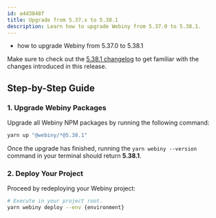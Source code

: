 ```yaml
---
id: a4d3848f
title: Upgrade from 5.37.x to 5.38.1
description: Learn how to upgrade Webiny from 5.37.0 to 5.38.1.
---
```



<Alert type="success" title="What you’ll learn">

- how to upgrade Webiny from 5.37.0 to 5.38.1

</Alert>

<Alert type="info">

Make sure to check out the [5.38.1 changelog](./changelog) to get familiar with the changes introduced in this
release.

</Alert>

## Step-by-Step Guide

### 1. Upgrade Webiny Packages

Upgrade all Webiny NPM packages by running the following command:

```bash
yarn up "@webiny/*@5.38.1"
```

Once the upgrade has finished, running the `yarn webiny --version` command in your terminal should return **5.38.1**.

### 2. Deploy Your Project

Proceed by redeploying your Webiny project:

```bash
# Execute in your project root.
yarn webiny deploy --env {environment}
```

<AdditionalNotes />
